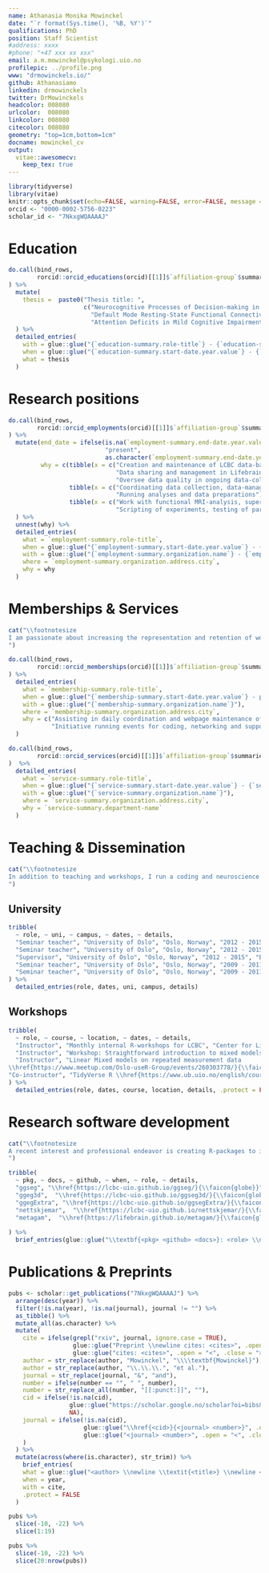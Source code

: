 ```yaml
---
name: Athanasia Monika Mowinckel
date: "`r format(Sys.time(), '%B, %Y')`"
qualifications: PhD
position: Staff Scientist
#address: xxxx
#phone: "+47 xxx xx xxx"
email: a.m.mowinckel@psykologi.uio.no
profilepic: ../profile.png
www: "drmowinckels.io/"
github: Athanasiamo
linkedin: drmowinckels
twitter: DrMowinckels
headcolor: 008080
urlcolor:  008080
linkcolor: 008080
citecolor: 008080
geometry: "top=1cm,bottom=1cm"
docname: mowinckel_cv
output: 
  vitae::awesomecv:
    keep_tex: true
---
```


```r
library(tidyverse)
library(vitae)
knitr::opts_chunk$set(echo=FALSE, warning=FALSE, error=FALSE, message = FALSE)
orcid <- "0000-0002-5756-0223"
scholar_id <- "7NkxgWQAAAAJ"
```

# Education
```r

do.call(bind_rows,
        rorcid::orcid_educations(orcid)[[1]]$`affiliation-group`$summaries
) %>%
  mutate(
    thesis =  paste0("Thesis title: ",
                     c("Neurocognitive Processes of Decision-making in Adults with ADHD",
                       "Default Mode Resting-State Functional Connectivity of the Aging Brain",
                       "Attention Deficits in Mild Cognitive Impairment and Dementia of the Alzheimer Type"))
  ) %>%
  detailed_entries(
    with = glue::glue("{`education-summary.role-title`} - {`education-summary.organization.name`} - Norway"),
    when = glue::glue("{`education-summary.start-date.year.value`} - {`education-summary.end-date.year.value`}"),
    what = thesis
  )
```

# Research positions

```r

do.call(bind_rows,
        rorcid::orcid_employments(orcid)[[1]]$`affiliation-group`$summaries
) %>%
  mutate(end_date = ifelse(is.na(`employment-summary.end-date.year.value`),
                           "present",
                           as.character(`employment-summary.end-date.year.value`)),
         why = c(tibble(x = c("Creation and maintenance of LCBC data-base",
                              "Data sharing and management in Lifebrain EU-project (WP2)",
                              "Oversee data quality in ongoing data-collection")),
                 tibble(x = c("Coordinating data collection, data-management, and research collaborations",
                              "Running analyses and data preparations")),
                 tibble(x = c("Work with functional MRI-analysis, supervising students, and transitioning lab from windows to a Linux",
                              "Scripting of experiments, testing of participants and work on application for grants and ethical approval")))
  ) %>%
  unnest(why) %>%
  detailed_entries(
    what = `employment-summary.role-title`,
    when = glue::glue("{`employment-summary.start-date.year.value`} - {end_date}"),
    with = glue::glue("{`employment-summary.organization.name`} - {`employment-summary.department-name`}"),
    where = `employment-summary.organization.address.city`,
    why = why
  )
```

# Memberships & Services

```r
cat("\\footnotesize
I am passionate about increasing the representation and retention of women in science, and in improving the formal training and competencies taught at the University. These interests are evident from task force and board memberships, and in activities I engage in outside of work, like R-Ladies.
")
```



```r

do.call(bind_rows,
        rorcid::orcid_memberships(orcid)[[1]]$`affiliation-group`$summaries
) %>%
  detailed_entries(
    what = `membership-summary.role-title`,
    when = glue::glue("{`membership-summary.start-date.year.value`} - present"),
    with = glue::glue("{`membership-summary.organization.name`}"),
    where = `membership-summary.organization.address.city`,
    why = c("Assisting in daily coordination and webpage maintenance of R-Ladies globally",
            "Initiative running events for coding, networking and support of minority genders in the R-community")
  )

do.call(bind_rows,
        rorcid::orcid_services(orcid)[[1]]$`affiliation-group`$summaries
)  %>%
  detailed_entries(
    what = `service-summary.role-title`,
    when = glue::glue("{`service-summary.start-date.year.value`} - {`service-summary.end-date.year.value`}"),
    with = glue::glue("{`service-summary.organization.name`}"),
    where = `service-summary.organization.address.city`,
    why = `service-summary.department-name`
  )


```

# Teaching & Dissemination
```r
cat("\\footnotesize
In addition to teaching and workshops, I run a coding and neuroscience blog, \\href{https://drmowinckels.io}{drmowinckels.io \\faicon{globe} }, that includes tutorials in R and neuroimaging. I am also a certified \\href{https://software-carpentry.org/}{Software Carpentry Instructor \\faicon{globe}}.
")
```

## University

```r
tribble(
  ~ role, ~ uni, ~ campus, ~ dates, ~ details,
  "Seminar teacher", "University of Oslo", "Oslo, Norway", "2012 - 2015", "Introduction to research methods (PSY1010/PSYC1100)",
  "Seminar teacher", "University of Oslo", "Oslo, Norway", "2012 - 2015", "Experimental Cognitive Psychology (PSYC2102)",
  "Supervisor", "University of Oslo", "Oslo, Norway", "2012 - 2015", "Bachelor thesis",
  "Seminar teacher", "University of Oslo", "Oslo, Norway", "2009 - 2011", "Introduction to research methods (PSY1010/PSYC1100)",
  "Seminar teacher", "University of Oslo", "Oslo, Norway", "2009 - 2011", "Introduction to social psychology (PSY1100)",
) %>%
  detailed_entries(role, dates, uni, campus, details)
```

## Workshops

```r
tribble(
  ~ role, ~ course, ~ location, ~ dates, ~ details,
  "Instructor", "Monthly internal R-workshops for LCBC", "Center for Lifespan Changes in Brain and Cognition", "Monthly 2018 - present", "2 hour workshops in using R for analysis, visualization, dissemination etc.",
  "Instructor", "Workshop: Straightforward introduction to mixed models \\href{https://www.meetup.com/rladies-london/events/259655336/}{\\faicon{globe}}", "Oslo UseR!", "June 5, 2019", "A short workshop in the use of Mixed-models for repeated measurement data",
  "Instructor", "Linear Mixed models on repeated measurement data
\\href{https://www.meetup.com/Oslo-useR-Group/events/260303778/}{\\faicon{globe}}", "R-Ladies London", "March 28, 2019", "A short workshop in the use of Mixed-models for repeated measurement data",
"Co-instructor", "TidyVerse R \\href{https://www.ub.uio.no/english/courses-events/courses/other/Carpentry/software-carpentry/time-and-place/180925-26_TidyR}{\\faicon{globe}}", "University of Oslo - Software Carpentry", "Sept.  25 - 26, 2018", "Two-day workshop on using R and the Tidyverse-packages for data handling and analysis",
) %>%
  detailed_entries(role, dates, course, location, details, .protect = FALSE)
```

# Research software development
```r
cat("\\footnotesize
A recent interest and professional endeavor is creating R-packages to improve data workflows and visualization in R. Icons link to package websites with documentation (\\faicon{globe}), and github repositories (\\faicon{github}) where source code is openly available.
")
```

```r
tribble(
  ~ pkg, ~ docs, ~ github, ~ when, ~ role, ~ details,
  "ggseg", "\\href{https://lcbc-uio.github.io/ggseg/}{\\faicon{globe}}", "\\href{https://github.com/LCBC-UiO/ggseg}{\\faicon{github}}", "2018 - present", "Lead developer", "Visualization tool for brain atlas segmentations through R",
  "ggeg3d",  "\\href{https://lcbc-uio.github.io/ggseg3d/}{\\faicon{globe}}", "\\href{https://github.com/LCBC-UiO/ggseg3d}{\\faicon{github}}","2018 - present", "Lead developer", "3 dimensional visualization tool for brain atlas segmentations through R",
  "ggegExtra", "\\href{https://lcbc-uio.github.io/ggsegExtra/}{\\faicon{globe}}", "\\href{https://github.com/LCBC-UiO/ggsegExtra}{\\faicon{github}}", "2018 - present", "Lead developer", "Repository of atlas data for the ggseg-packages",
  "nettskjemar",  "\\href{https://lcbc-uio.github.io/nettskjemar/}{\\faicon{globe}}", "\\href{https://github.com/LCBC-UiO/nettskjemar}{\\faicon{github}}","2019 - present", "Lead developer", "Package to retrieve data and meta-data from the nettskjema questionnaire tool developed by the University of Oslo",
  "metagam",  "\\href{https://lifebrain.github.io/metagam/}{\\faicon{globe}}", "\\href{https://github.com/Lifebrain/metagam}{\\faicon{github}}","2020", "Contributor", "Meta-Analysis of Generalized Additive Models in Neuroimaging Studies",
  
) %>%
  brief_entries(glue::glue("\\textbf{<pkg> <github> <docs>}: <role> \\newline <details>", .open = "<", .close = ">"), when, .protect = FALSE)
```


<!-- # Awards & Achievements -->
<!-- ## Awards -->
<!-- ```{r} -->
<!-- tribble( -->
<!--   ~ award, ~ from, ~ year, -->
<!--   "Commerce Dean's Honour", "Monash", "2017", -->
<!--   "Commerce Dean's Commendation", "Monash", "2016", -->
<!--   "Science Dean’s List", "Monash", "2014-2016", -->
<!--   "International Institute of Forecasters Award", "IIF", "2014", -->
<!--   "Rotary Youth Leadership Award", "Rotary", "2013" -->
<!-- ) %>% -->
<!--   brief_entries(award, year, from) -->
<!-- ``` -->

\newpage

# Publications & Preprints

<!-- ```{r "pubPlot", dev.args = list(bg = 'transparent'), out.width= "65%"} -->
<!-- scholar::get_citation_history(scholar_id) %>% -->
<!--   mutate(cumulative=cumsum(cites)) %>% -->
<!--   gather(metric, val, -1) %>% -->
<!--   ggplot(aes(x=year, y=val, group=metric, fill=metric, colour=metric)) + -->
<!--   geom_line(lineend="round") + -->
<!--   geom_point(show.legend = F) + -->
<!--   annotate("text",x=-Inf,y=Inf,vjust=1.5,hjust=-0.05,size=3,colour='gray', -->
<!--            label=format(Sys.time(), "%d-%m-%Y")) + #add timestamp for the update -->
<!--   labs(y="Googe citations", x="Year", -->
<!--        colour = "", -->
<!--        title = "Citations over time", -->
<!--        subtitle = "retrieved from google scholar")+ -->
<!--   theme_minimal() + -->
<!--   theme(panel.grid.major = element_line(color="#4E67691F"), -->
<!--         legend.position = "bottom", -->
<!--         axis.line = element_line(), -->
<!--         text = element_text(color="#4E6769"), -->
<!--         line = element_line(color="#4E6769")) + -->
<!--   scale_color_manual(values=c("#008080", "#004d4d")) -->
<!-- ``` -->

```r
pubs <- scholar::get_publications("7NkxgWQAAAAJ") %>%
  arrange(desc(year)) %>%
  filter(!is.na(year), !is.na(journal), journal != "") %>%
  as_tibble() %>%
  mutate_all(as.character) %>%
  mutate(
    cite = ifelse(grepl("rxiv", journal, ignore.case = TRUE),
                  glue::glue("Preprint \\newline cites: <cites>", .open = "<", .close = ">"),
                  glue::glue("cites: <cites>", .open = "<", .close = ">")),
    author = str_replace(author, "Mowinckel", "\\\\textbf{Mowinckel}"),
    author = str_replace(author, "\\.\\.\\.", "et al."),
    journal = str_replace(journal, "&", "and"),
    number = ifelse(number == "", " ", number),
    number = str_replace_all(number, "[[:punct:]]", ""),
    cid = ifelse(!is.na(cid),
                 glue::glue("https://scholar.google.no/scholar?oi=bibs&hl=en&cluster=<cid>", .open = "<", .close = ">"),
                 NA),
    journal = ifelse(!is.na(cid),
                     glue::glue("\\href{<cid>}{<journal> <number>}", .open = "<", .close = ">"),
                     glue::glue("<journal> <number>", .open = "<", .close = ">")
    )
  ) %>%
  mutate(across(where(is.character), str_trim)) %>% 
    brief_entries(
    what = glue::glue("<author> \\newline \\textit{<title>} \\newline <journal> \\vspace{1mm} ", .open = "<", .close = ">"),
    when = year,
    with = cite,
    .protect = FALSE
  )

pubs %>% 
  slice(-10, -22) %>% 
  slice(1:19)

```

```r
pubs %>% 
  slice(-10, -22) %>% 
  slice(20:nrow(pubs))
```
